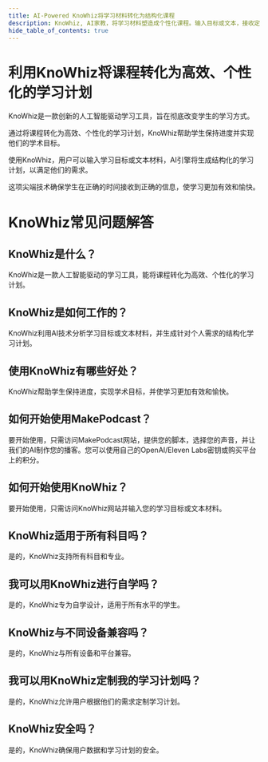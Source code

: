```yaml
---
title: AI-Powered KnoWhiz将学习材料转化为结构化课程
description: KnoWhiz, AI家教，将学习材料塑造成个性化课程。输入目标或文本，接收定制内容，根据测验结果进行调整。一位数字导师，为每位学习者量身定制知识。
hide_table_of_contents: true
---
```



<Topinfo 
    title="MakePodcast" 
    imgsrc="https://image.informedainews.com/KnoWhiz.jpeg"
    sources="https://www.knowhiz.us/" 
    info="AI-Powered KnoWhiz将学习材料转化为结构化课程"
/>

# 利用KnoWhiz将课程转化为高效、个性化的学习计划

KnoWhiz是一款创新的人工智能驱动学习工具，旨在彻底改变学生的学习方式。

通过将课程转化为高效、个性化的学习计划，KnoWhiz帮助学生保持进度并实现他们的学术目标。

使用KnoWhiz，用户可以输入学习目标或文本材料，AI引擎将生成结构化的学习计划，以满足他们的需求。

这项尖端技术确保学生在正确的时间接收到正确的信息，使学习更加有效和愉快。

# KnoWhiz常见问题解答

## KnoWhiz是什么？

KnoWhiz是一款人工智能驱动的学习工具，能将课程转化为高效、个性化的学习计划。

## KnoWhiz是如何工作的？

KnoWhiz利用AI技术分析学习目标或文本材料，并生成针对个人需求的结构化学习计划。

## 使用KnoWhiz有哪些好处？

KnoWhiz帮助学生保持进度，实现学术目标，并使学习更加有效和愉快。

## 如何开始使用MakePodcast？

要开始使用，只需访问MakePodcast网站，提供您的脚本，选择您的声音，并让我们的AI制作您的播客。您可以使用自己的OpenAI/Eleven Labs密钥或购买平台上的积分。

## 如何开始使用KnoWhiz？

要开始使用，只需访问KnoWhiz网站并输入您的学习目标或文本材料。

## KnoWhiz适用于所有科目吗？

是的，KnoWhiz支持所有科目和专业。

## 我可以用KnoWhiz进行自学吗？

是的，KnoWhiz专为自学设计，适用于所有水平的学生。

## KnoWhiz与不同设备兼容吗？

是的，KnoWhiz与所有设备和平台兼容。

## 我可以用KnoWhiz定制我的学习计划吗？

是的，KnoWhiz允许用户根据他们的需求定制学习计划。

## KnoWhiz安全吗？

是的，KnoWhiz确保用户数据和学习计划的安全。